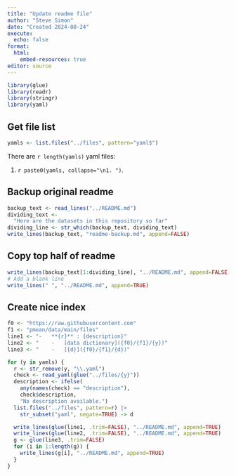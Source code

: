 ```yaml
---
title: "Update readme file"
author: "Steve Simon"
date: "Created 2024-08-24"
execute:
  echo: false
format:
  html:
    embed-resources: true
editor: source
---
```


```r
library(glue)
library(readr)
library(stringr)
library(yaml)
```

## Get file list

```r
yamls <- list.files("../files", pattern="yaml$")
```

There are `r length(yamls)` yaml files:

1.  `r paste0(yamls, collapse="\n1. ")`.

## Backup original readme

```r
backup_text <- read_lines("../README.md")
dividing_text <- 
  "Here are the datasets in this repository so far"
dividing_line <- str_which(backup_text, dividing_text)
write_lines(backup_text, "readme-backup.md", append=FALSE)
```

## Copy top half of readme

```r
write_lines(backup_text[1:dividing_line], "../README.md", append=FALSE)
# Add a blank line
write_lines(" ", "../README.md", append=TRUE)
```

## Create nice index

```r
f0 <- "https://raw.githubusercontent.com"
f1 <- "pmean/data/main/files"
line1 <- "-   **{r}** : {description}" 
line2 <- "    -   [data dictionary]({f0}/{f1}/{y})"
line3 <- "    -   [{d}]({f0}/{f1}/{d})"

for (y in yamls) {
  r <- str_remove(y, "\\.yaml")
  check <- read_yaml(glue("../files/{y}"))
  description <- ifelse(
    any(names(check) == "description"),
    check$description, 
    "No description available.")
  list.files("../files", pattern=r) |>
    str_subset("yaml", negate=TRUE) -> d

  write_lines(glue(line1, .trim=FALSE), "../README.md", append=TRUE)
  write_lines(glue(line2, .trim=FALSE), "../README.md", append=TRUE)
  g <- glue(line3, .trim=FALSE)
  for (i in 1:length(g)) {
    write_lines(g[i], "../README.md", append=TRUE)
  }
}
```